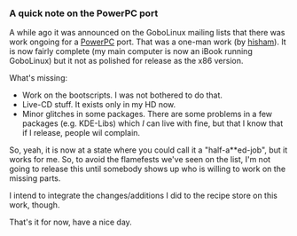 === A quick note on the PowerPC port ===

A while ago it was announced on the GoboLinux mailing lists that there was work ongoing for a [[PowerPC]] port. That was a one-man work (by [[hisham]]). It is now fairly complete (my main computer is now an iBook running GoboLinux) but it not as polished for release as the x86 version.

What's missing:

* Work on the bootscripts. I was not bothered to do that.
* Live-CD stuff. It exists only in my HD now.
* Minor glitches in some packages. There are some problems in a few packages (e.g. KDE-Libs) which ''I'' can live with fine, but that I know that if I release, people wil complain.

So, yeah, it is now at a state where you could call it a "half-a**ed-job", but it works for me. So, to avoid the flamefests we've seen on the list, I'm not going to release this until somebody shows up who is willing to work on the missing parts.

I intend to integrate the changes/additions I did to the recipe store on this work, though.

That's it for now, have a nice day.

{{Platforms}}